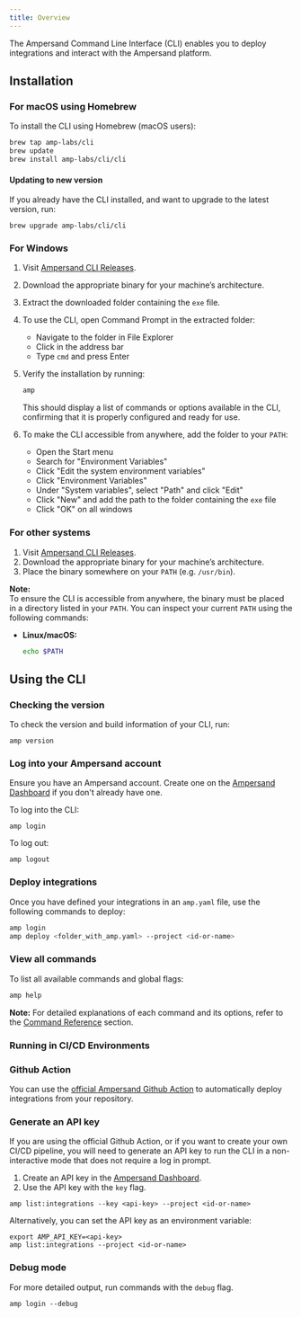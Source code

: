 ```yaml
---
title: Overview
---
```


The Ampersand Command Line Interface (CLI) enables you to deploy integrations and interact with the Ampersand platform.

## Installation

### For macOS using Homebrew

To install the CLI using Homebrew (macOS users):

```bash
brew tap amp-labs/cli
brew update
brew install amp-labs/cli/cli
```
#### Updating to new version

If you already have the CLI installed, and want to upgrade to the latest version, run:

```
brew upgrade amp-labs/cli/cli
```

### For Windows

1. Visit [Ampersand CLI Releases](https://github.com/amp-labs/cli/releases).
2. Download the appropriate binary for your machine’s architecture.
3. Extract the downloaded folder containing the `exe` file.
4. To use the CLI, open Command Prompt in the extracted folder:
   - Navigate to the folder in File Explorer
   - Click in the address bar
   - Type `cmd` and press Enter
5. Verify the installation by running:

   ```cmd
   amp
   ```

   This should display a list of commands or options available in the CLI, confirming that it is properly configured and ready for use.

6. To make the CLI accessible from anywhere, add the folder to your `PATH`:
   - Open the Start menu
   - Search for "Environment Variables"
   - Click "Edit the system environment variables"
   - Click "Environment Variables"
   - Under "System variables", select "Path" and click "Edit"
   - Click "New" and add the path to the folder containing the `exe` file
   - Click "OK" on all windows

### For other systems

1. Visit [Ampersand CLI Releases](https://github.com/amp-labs/cli/releases).
2. Download the appropriate binary for your machine’s architecture.
3. Place the binary somewhere on your `PATH` (e.g. `/usr/bin`).

**Note:**  
To ensure the CLI is accessible from anywhere, the binary must be placed in a directory listed in your `PATH`. You can inspect your current `PATH` using the following commands:

- **Linux/macOS:**
  ```bash
  echo $PATH
  ```

## Using the CLI

### Checking the version

To check the version and build information of your CLI, run:

```
amp version
```

### Log into your Ampersand account

Ensure you have an Ampersand account. Create one on the [Ampersand Dashboard](https://dashboard.withampersand.com/sign-up) if you don't already have one.

To log into the CLI:

```
amp login
```

To log out:

```
amp logout
```

### Deploy integrations

Once you have defined your integrations in an `amp.yaml` file, use the following commands to deploy:

```bash
amp login
amp deploy <folder_with_amp.yaml> --project <id-or-name>
```

### View all commands

To list all available commands and global flags:

```bash
amp help
```

**Note:** For detailed explanations of each command and its options, refer to the [Command Reference](/cli/reference) section.

### Running in CI/CD Environments

### Github Action

You can use the [official Ampersand Github Action](https://github.com/marketplace/actions/official-ampersand-github-action) to automatically deploy integrations from your repository.

### Generate an API key

If you are using the official Github Action, or if you want to create your own CI/CD pipeline, you will need to generate an API key to run the CLI in a non-interactive mode that does not require a log in prompt.

1. Create an API key in the [Ampersand Dashboard](https://dashboard.withampersand.com/projects/_/api-keys).
2. Use the API key with the `key` flag.

```
amp list:integrations --key <api-key> --project <id-or-name>
```

Alternatively, you can set the API key as an environment variable:

```
export AMP_API_KEY=<api-key>
amp list:integrations --project <id-or-name>
```

### Debug mode

For more detailed output, run commands with the `debug` flag.

```
amp login --debug
```
